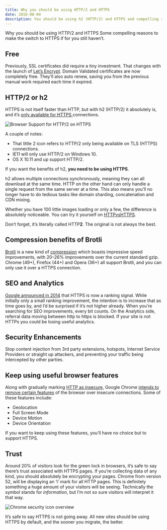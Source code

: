 ```yaml
---
title: Why you should be using HTTP/2 and HTTPS
date: 2016-08-04
description: You should be using h2 (HTTP/2) and HTTPS and compelling reasons to make the switch to HTTPS if for you still haven’t.
---
```


Why you should be using HTTP/2 and HTTPS
Some compelling reasons to make the switch to HTTPS if for you still haven’t.

## Free

Previously, SSL certificates did require a tiny investment. That changes with the launch of [Let’s Encrypt](https://letsencrypt.org/). Domain Validated certificates are now completely free. They’ll also auto renew, saving you from the previous manual work required each time it expired.

## HTTP/2 or h2

HTTPS is not itself faster than HTTP, but with h2 (HTTP/2) it absolutely is, and it’s [only available for HTTPS ](http://caniuse.com/#search=http2)connections.

![Browser Support for HTTP/2 on HTTPS](/assets/browser-support-https-h2.png 'Browser Support for HTTP/2 on HTTPS')

A couple of notes:

- That little 2 icon refers to HTTP/2 only being available on TLS (HTTPS) connections.
- IE11 will only use HTTP/2 on Windows 10.
- OS X 10.11 and up support HTTP/2.

If you want the benefits of h2, **you need to be using HTTPS**.

h2 allows multiple connections synchronously, meaning they can all download at the same time. HTTP on the other hand can only handle a single request from the same server at a time. This also means you’ll no longer have to do tedious tasks like domain sharding, concatenation and CDN mixing.

Whether you have 100 little images loading or only a few, the difference is absolutely noticeable. You can try it yourself on [HTTPvsHTTPS](https://www.httpvshttps.com/).

Don’t forget, it’s literally called HTTP**2**. The original is not always the best.

## Compression benefits of Brotli

[Brotli](https://en.wikipedia.org/wiki/Brotli) is a new kind of [compression](https://blogs.dropbox.com/tech/2016/06/lossless-compression-with-brotli/) which boasts impressive speed improvements, with 20–26% improvements over the current standard gzip. Chrome (49+), Firefox (44+) and Opera (36+) all support Brotli, and you can only use it over a HTTPS connection.

## SEO and Analytics

[Google announced in 2014](https://security.googleblog.com/2014/08/https-as-ranking-signal_6.html) that HTTPS is now a ranking signal. While initially only a small ranking improvement, the intention is to increase that as time goes by, and I’d be surprised if it’s not higher already. When you’re searching for SEO improvements, every bit counts.
On the Analytics side, referral data moving between http to https is blocked. If your site is not HTTPs you could be losing useful analytics.

## Security Enhancements

Stop content injection from 3rd party extensions, hotspots, Internet Service Providers or straight up attackers, and preventing your traffic being intercepted by other parties.

## Keep using useful browser features

Along with gradually marking [HTTP as insecure](https://www.chromium.org/Home/chromium-security/marking-http-as-non-secure), Google Chrome [intends to remove certain features](https://www.chromium.org/Home/chromium-security/deprecating-powerful-features-on-insecure-origins) of the browser over insecure connections. Some of these features include:

- Geolocation
- Full Screen Mode
- Device Motion
- Device Orientation

If you want to keep using these features, you’ll have no choice but to support HTTPS.

## Trust

Around 20% of visitors look for the green lock in browsers, it’s safe to say there’s trust associated with HTTPS pages. If you’re collecting data of any kind, you should absolutely be encrypting your pages.
Chrome from version 52, will be displaying an ‘i’ mark for all HTTP pages. This is definitely something a huge amount of your visitors will be seeing.
Technically the symbol stands for _information_, but I’m not so sure visitors will interpret it that way.

![Chrome security icon overview](/assets/chrome-security-icon-http.png 'Chrome security icon overview')

It’s safe to say HTTPS is not going away. All new sites should be using HTTPS by default, and the sooner you migrate, the better.
